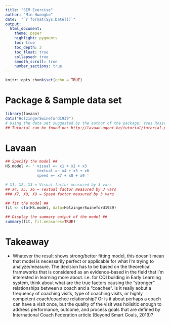 ```yaml
---
title: "SEM Exercise"
author: "Min Hwangbo"
date:  "`r format(Sys.Date())`"
output: 
  html_document:
    theme: paper
    highlight: pygments
    toc: true
    toc_depth: 3
    toc_float: true
    collapsed: true
    smooth_scroll: true
    number_sections: true
---
```

```r
knitr::opts_chunk$set(echo = TRUE)
```

# Package & Sample data set
```r
library(lavaan)
data("HolzingerSwineford1939") 
# Using the data set suggested by the author of the package: Yves Rosseel (Ghent Univ. from Belgium)
## Tutorial can be found on: http://lavaan.ugent.be/tutorial/tutorial.pdf
```

# Lavaan
```r
## Specify the model ##
HS.model <- ' visual =~ x1 + x2 + x3
              textual =~ x4 + x5 + x6
              speed =~ x7 + x8 + x9 '

# X1, X2, X3 = Visual factor measured by 3 vars
## X4, X5, X6 = Textual factor measured by 3 vars
### X7, X8, X9 = Speed factor measured by 3 vars 

## fit the model ##
fit <- cfa(HS.model, data=HolzingerSwineford1939)

## Display the summary output of the model ##
summary(fit, fit.measures=TRUE)
```

# Takeaway
* Whatever the result shows strong/better fitting model, this doesn't mean that model is necessarily perfect or applicable for what I'm trying to analyze/measure. The decision has to be based on the theoretical frameworks that is considered as an evidence-based in the field that I'm interested in learning more about. i.e. for CQI building in Early Learning system, think about what are the true factors causing the "stronger" relationships between a coach and a "coachee". Is it really aobut a frequency of coaching visits, type of coaching visits, or highly competent coach/coachee relationship? Or is it about perhaps a coach can have a visit once, but the quality of the visit was holisitic enough to address performance, outcome, and process goals that are defined by International Coach Federation article (Beyond Smart Goals, 2019)?
